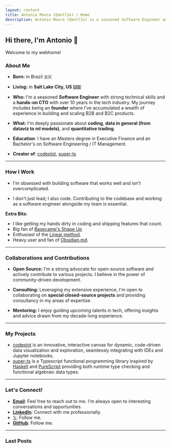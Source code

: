 ```yaml
---
layout: content
title: Antonio Moura (@antl3x) / Home
description: Antonio Moura (@antl3x) is a seasoned Software Engineer and hands-on CTO with over 10 years in the tech industry. His journey includes being an founder where he's accumulated a wealth of experience in building and scaling B2B and B2C products.
---
```

## Hi there, I'm Antonio 👋

Welcome to my webhome!

### About Me

- **Born:** in Brazil 🇧🇷

- **Living:** in **Salt Lake City, US 🇺🇸**

- **Who:** I'm a seasoned **Software Engineer** with strong technical skills  and a **hands-on CTO** with over 10 years in the tech industry. My journey includes being an **founder** where I've accumulated a wealth of experience in building and scaling B2B and B2C products.

- **What:** I'm deeply passionate about **coding**, **data in general (from dataviz to ml models)**, and **quantitative trading**.

- **Education**: I have an Masters degree in Executive Finance and an Bachelor's on Software Engineering / IT Management.

- **Creator of**: [codeplot](https://github.com/codeplot-co/codeplot), [super-ts](https://github.com/antl3x/super-ts) 

---

### How I Work
- I'm obsessed with building software that works well and isn't overcomplicated.

- I don't just lead; I also code. Contributing to the codebase and working as a software engineer alongside my team is essential.

**Extra Bits:**
- I like getting my hands dirty in coding and shipping features that count.
- Big fan of [Basecamp's Shape Up](https://basecamp.com/shapeup)
- Enthusiast of the [Linear method](https://linear.app/method).
- Heavy user and fan of [Obsidian.md](https://obsidian.md).

---

### Collaborations and Contributions
- **Open Source:** I'm a strong advocate for open-source software and actively contribute to various projects. I believe in the power of community-driven development.

- **Consulting:** Leveraging my extensive experience, I'm open to collaborating on **special closed-source projects** and providing consultancy in my areas of expertise.

- **Mentoring:** I enjoy guiding upcoming talents in tech, offering insights and advice drawn from my decade-long experience.

---

### My Projects

- [codeplot](https://github.com/codeplot-co/codeplot) is an innovative, interactive canvas for dynamic, code-driven data visualization and exploration, seamlessly integrating with IDEs and Jupyter notebooks.
- [super-ts](https://github.com/antl3x/super-ts) is a Typescript functional programming library inspired by [Haskell](https://www.haskell.org/) and [PureScript](http://www.purescript.org/) providing both runtime type checking and functional algebraic data types.

---

### Let's Connect!
- **[Email](mailto:antonio@antl3x.co)**: Feel free to reach out to me. I'm always open to interesting conversations and opportunities.
- **[LinkedIn](https://linkedin.com/in/antl3x)**: Connect with me professionally.
- [𝕏](https://x.com/antl3x): Follow me.
- **[GitHub](https://github.com/antl3x)**: Follow me.

---

### Last Posts

<PostsList />